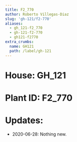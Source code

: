 ```yaml
---
title: F2_770
author: Roberto Villegas-Diaz
slug: 'gh-121/f2-770'
aliases:
  - gh_121-f2_770
  - gh-121-f2-770
  - gh121-f2770
extra_crumbs:
  name: GH121
  path: /label/gh-121
---
```


# **House**: GH_121
# **Plant ID**: F2_770
# **Updates**: 
 - 2020-06-28: Nothing new.
